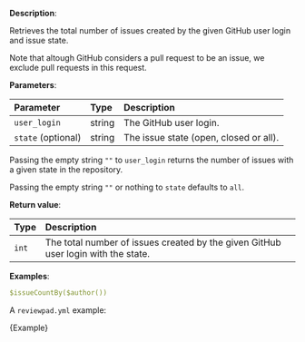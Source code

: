 
**Description**:

Retrieves the total number of issues created by the given GitHub user login and issue state.

Note that altough GitHub considers a pull request to be an issue, we exclude pull requests in this request.

**Parameters**:

| Parameter          | Type   | Description                            |
| :----------------- | :----- | :------------------------------------- |
| `user_login`       | string | The GitHub user login.                 |
| `state` (optional) | string | The issue state (open, closed or all). |

Passing the empty string `""` to `user_login` returns the number of issues with a given state in the repository.

Passing the empty string `""` or nothing to `state` defaults to `all`.

**Return value**:

| Type  | Description                                                                       |
| :---- | :-------------------------------------------------------------------------------- |
| `int` | The total number of issues created by the given GitHub user login with the state. |

**Examples**:

```yml
$issueCountBy($author())
```

A `reviewpad.yml` example:

<CodeBlock language="yml" title="reviewpad.yml">{Example}</CodeBlock>
